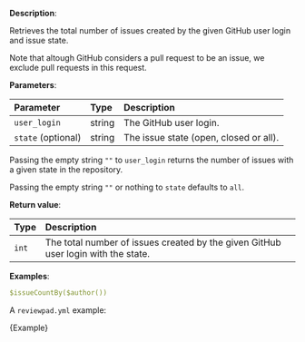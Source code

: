 
**Description**:

Retrieves the total number of issues created by the given GitHub user login and issue state.

Note that altough GitHub considers a pull request to be an issue, we exclude pull requests in this request.

**Parameters**:

| Parameter          | Type   | Description                            |
| :----------------- | :----- | :------------------------------------- |
| `user_login`       | string | The GitHub user login.                 |
| `state` (optional) | string | The issue state (open, closed or all). |

Passing the empty string `""` to `user_login` returns the number of issues with a given state in the repository.

Passing the empty string `""` or nothing to `state` defaults to `all`.

**Return value**:

| Type  | Description                                                                       |
| :---- | :-------------------------------------------------------------------------------- |
| `int` | The total number of issues created by the given GitHub user login with the state. |

**Examples**:

```yml
$issueCountBy($author())
```

A `reviewpad.yml` example:

<CodeBlock language="yml" title="reviewpad.yml">{Example}</CodeBlock>
